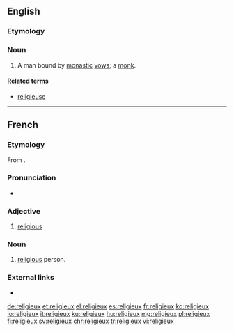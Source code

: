 ==English==

===Etymology===
{{etyl|fr|en}}

===Noun===
{{en-noun|?}}

# A man bound by [[monastic]] [[vow]]s; a [[monk]].

====Related terms====
* [[religieuse]]

{{Webster 1913}}

----

==French==

===Etymology===
From {{etyl|la|fr}} {{term|religiōsus|lang=la}}.

===Pronunciation===
* {{audio|Fr-religieux.ogg|Audio|lang=fr}}

===Adjective===
{{fr-adj|f=religieuse|mplural=religieux}}

# [[religious]]

===Noun===
{{fr-noun|m|religieux}}

# [[religious]] person.

===External links===
* {{R:TLFi}}

[[de:religieux]]
[[et:religieux]]
[[el:religieux]]
[[es:religieux]]
[[fr:religieux]]
[[ko:religieux]]
[[io:religieux]]
[[it:religieux]]
[[ku:religieux]]
[[hu:religieux]]
[[mg:religieux]]
[[pl:religieux]]
[[fi:religieux]]
[[sv:religieux]]
[[chr:religieux]]
[[tr:religieux]]
[[vi:religieux]]